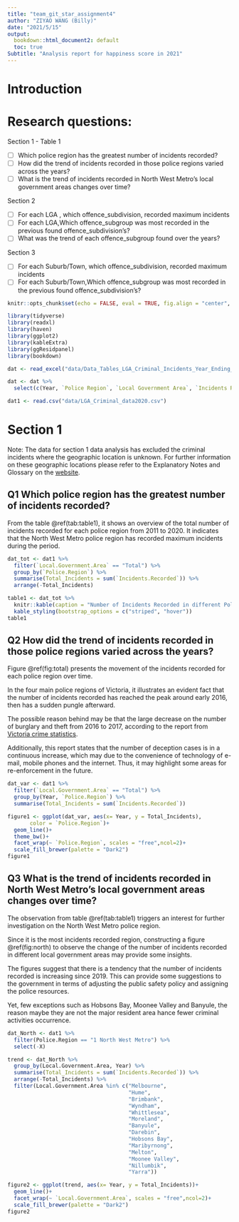 ```yaml
---
title: "team_git_star_assignment4"
author: "ZIYAO WANG (Billy)"
date: "2021/5/15"
output:
  bookdown::html_document2: default
  toc: true
Subtitle: "Analysis report for happiness score in 2021"
---
```


# Introduction



# Research questions:

Section 1 - Table 1

- [ ] Which police region has the greatest number of incidents recorded?
- [ ] How did the trend of incidents recorded in those police regions varied across the years?
- [ ] What is the trend of incidents recorded in North West Metro's local government areas changes over time?

Section 2

- [ ]  For each LGA , which offence_subdivision, recorded maximum incidents
- [ ] For each LGA,Which offence_subgroup was most recorded in the previous found offence_subdivision's?
- [ ] What was the trend of each offence_subgroup found over the years?

Section 3

- [ ]  For each Suburb/Town, which offence_subdivision, recorded maximum incidents
- [ ] For each Suburb/Town,Which offence_subgroup was most recorded in the previous found offence_subdivision's?

```r
knitr::opts_chunk$set(echo = FALSE, eval = TRUE, fig.align = "center", fig.path = "Figures/",message = FALSE, warning = FALSE)
```

```r
library(tidyverse)
library(readxl)
library(haven)
library(ggplot2)
library(kableExtra)
library(ggResidpanel)
library(bookdown)
```

```r
dat <- read_excel("data/Data_Tables_LGA_Criminal_Incidents_Year_Ending_December_2020.xlsx", sheet=2)

dat <- dat %>% 
  select(c(Year, `Police Region`, `Local Government Area`, `Incidents Recorded`)) 
```


```r
dat1 <- read.csv("data/LGA_Criminal_data2020.csv")
```
# Section 1

Note: The data for section 1 data analysis has excluded the criminal incidents where the geographic location is unknown. For further information on these geographic locations please refer to the Explanatory Notes and Glossary on the [website](https://www.crimestatistics.vic.gov.au/about-the-data/explanatory-notes#Data%20source%20%E2%80%93%20Victoria%20Police).

## Q1 Which police region has the greatest number of incidents recorded?

From the table \@ref(tab:table1), it shows an overview of the total number of incidents recorded for each police region from 2011 to 2020. It indicates that the North West Metro police region has recorded maximum incidents during the period. 

```r
dat_tot <- dat1 %>% 
  filter(`Local.Government.Area` == "Total") %>% 
  group_by(`Police.Region`) %>% 
  summarise(Total_Incidents = sum(`Incidents.Recorded`)) %>% 
  arrange(-Total_Incidents)

table1 <- dat_tot %>% 
  knitr::kable(caption = "Number of Incidents Recorded in different Police Region", align = 'c') %>% 
  kable_styling(bootstrap_options = c("striped", "hover"))
table1

```
## Q2 How did the trend of incidents recorded in those police regions varied across the years? 

Figure \@ref(fig:total) presents the movement of the incidents recorded for each police region over time. 

In the four main police regions of Victoria, it illustrates an evident fact that the number of incidents recorded has reached the peak around early 2016, then has a sudden pungle afterward.

The possible reason behind may be that the large decrease on the number of burglary and theft from 2016 to 2017, according to the report from [Victoria crime statistics](https://www.crimestatistics.vic.gov.au/crime-statistics/latest-victorian-crime-data/victim-reports-2).

Additionally, this report states that the number of deception cases is in a continuous increase, which may due to the convenience of technology of e-mail, mobile phones and the internet. Thus, it may highlight some areas for re-enforcement in the future.
```r
dat_var <- dat1 %>% 
  filter(`Local.Government.Area` == "Total") %>% 
  group_by(Year, `Police.Region`) %>% 
  summarise(Total_Incidents = sum(`Incidents.Recorded`))

figure1 <- ggplot(dat_var, aes(x= Year, y = Total_Incidents),
       color = `Police.Region`)+
  geom_line()+
  theme_bw()+
  facet_wrap(~ `Police.Region`, scales = "free",ncol=2)+
  scale_fill_brewer(palette = "Dark2")
figure1
```

## Q3 What is the trend of incidents recorded in North West Metro's local government areas changes over time?

The observation from table \@ref(tab:table1) triggers an interest for further investigation on the North West Metro police region. 

Since it is the most incidents recorded region, constructing a figure \@ref(fig:north) to observe the change of the number of incidents recorded in different local government areas may provide some insights. 

The figures suggest that there is a tendency that the number of incidents recorded is increasing since 2019. This can provide some suggestions to the government in terms of adjusting the public safety policy and assigning the police resources. 

Yet, few exceptions such as Hobsons Bay, Moonee Valley and Banyule, the reason maybe they are not the major resident area hance fewer criminal activities occurrence.


```r
dat_North <- dat1 %>% 
  filter(Police.Region == "1 North West Metro") %>% 
  select(-X)

trend <- dat_North %>% 
  group_by(Local.Government.Area, Year) %>% 
  summarise(Total_Incidents = sum(`Incidents.Recorded`)) %>% 
  arrange(-Total_Incidents) %>% 
  filter(Local.Government.Area %in% c("Melbourne", 
                                      "Hume", 
                                      "Brimbank", 
                                      "Wyndham", 
                                      "Whittlesea", 
                                      "Moreland",
                                      "Banyule",
                                      "Darebin",
                                      "Hobsons Bay",
                                      "Maribyrnong",
                                      "Melton",
                                      "Moonee Valley",
                                      "Nillumbik",
                                      "Yarra"))

figure2 <- ggplot(trend, aes(x= Year, y = Total_Incidents))+
  geom_line()+
  facet_wrap(~ `Local.Government.Area`, scales = "free",ncol=2)+
  scale_fill_brewer(palette = "Dark2")
figure2

```





